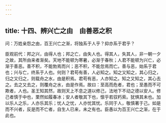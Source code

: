 ```yaml
---
---
---
```

title: 十四、辨兴亡之由　由善恶之积
---



问：万姓亲怨之由，百王兴亡之渐，将独系于人乎？抑亦系于君乎？

臣观前代：邦之兴，由得人也；邦之亡，由失人也。得其人，失其人，非一朝一夕之故，其所由来者渐矣。天地不能顿为寒暑，必渐于春秋；人君不能顿为兴亡，必渐于善恶。善不积，不能勃焉而兴；恶不积，不能忽焉而亡。善与恶，始系于君也；兴与亡，终系于人也。何则？君苟有善，人必知之。知之又知之，其心归之，归之又归之，则载舟之水，由是积焉。君苟有恶，人亦知之。知之又知之，其心去之。去之又去之，则覆舟之水，由是作焉。故曰：至高而危者，君也；至愚而不可欺者，人也。圣王知其然，故则天上不息之道以修己，法地下不动之德以安人。修己者慎于中也，栗然如履春冰；安人者敬其下也，懔乎若驭朽索。犹惧其未也。加以乐人之乐，人亦乐其乐；忧人之忧，人亦忧其忧。乐同于人，敬慎著于己。如是而不兴者，反是而不亡者，自生人已来，未之有也。臣愚以为百王兴亡之渐，在于此也。